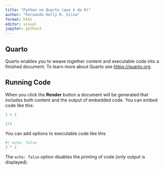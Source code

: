 ```yaml
---
title: "Python no Quarto (que é do R)"
author: "Fernanda Kelly R. Silva"
format: html
editor: visual
jupyter: python3
---
```


## Quarto

Quarto enables you to weave together content and executable code into a finished document. To learn more about Quarto see <https://quarto.org>.

## Running Code

When you click the **Render** button a document will be generated that includes both content and the output of embedded code. You can embed code like this:

```python
1 + 1
```


```r
1+1
```


You can add options to executable code like this

```python
#| echo: false
2 * 2
```

The `echo: false` option disables the printing of code (only output is displayed).
